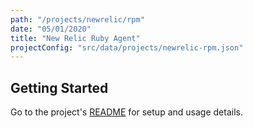 ```yaml
---
path: "/projects/newrelic/rpm"
date: "05/01/2020"
title: "New Relic Ruby Agent"
projectConfig: "src/data/projects/newrelic-rpm.json"
---
```


## Getting Started

Go to the project's [README](https://github.com/newrelic/rpm#readme) for setup and usage details.





